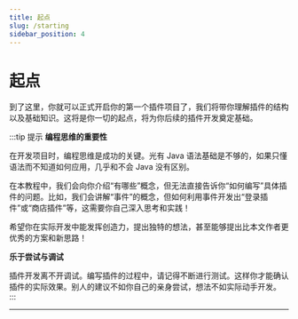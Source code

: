 ```yaml
---
title: 起点
slug: /starting
sidebar_position: 4
---
```



# 起点

到了这里，你就可以正式开启你的第一个插件项目了，我们将带你理解插件的结构以及基础知识。这将是你一切的起点，将为你后续的插件开发奠定基础。

:::tip 提示
**编程思维的重要性**

在开发项目时，编程思维是成功的关键。光有 Java 语法基础是不够的，如果只懂语法而不知道如何应用，几乎和不会 Java 没有区别。

在本教程中，我们会向你介绍“有哪些”概念，但无法直接告诉你“如何编写”具体插件的问题。比如，我们会讲解“事件”的概念，但如何利用事件开发出“登录插件”或“商店插件”等，这需要你自己深入思考和实践！

希望你在实际开发中能发挥创造力，提出独特的想法，甚至能够提出比本文作者更优秀的方案和新思路！

**乐于尝试与调试**

插件开发离不开调试。编写插件的过程中，请记得不断进行测试。这样你才能确认插件的实际效果。别人的建议不如你自己的亲身尝试，想法不如实际动手开发。
:::

---

<DocCardList items={useCurrentSidebarCategory().items} />
